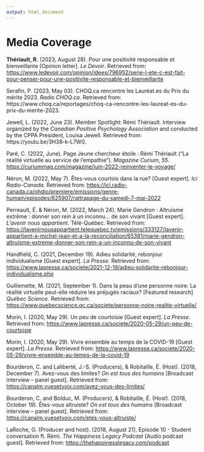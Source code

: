 ```yaml
---
output: html_document
---
```


\scriptsize
\setlength{\parindent}{-0.2in}
\setlength{\leftskip}{0.2in}
\setlength{\parskip}{8pt}

# Media Coverage

**Thériault, R.** (2023, August 28). Pour une positivité responsable et bienveillante [Opinion letter]. *Le Devoir*. Retrieved from: <https://www.ledevoir.com/opinion/idees/796952/serie-l-ete-c-est-fait-pour-penser-pour-une-positivite-responsable-et-bienveillante>

Serafin, P. (2023, May 03). CHOQ.ca rencontre les Lauréat.es du Prix du mérite 2023. *Radio CHOQ.ca*. Retrieved from: https://www.choq.ca/reportages/choq-ca-rencontre-les-laureat-es-du-prix-du-merite-2023.

Jewell, L. (2022, June 23). Member Spotlight: Rémi Thériault. Interview organized by the *Canadian Positive Psychology Association* and conducted by the CPPA President, Louisa Jewell. Retrieved from: https://youtu.be/3H38-k-L7W0.

Paré, C. (2022, June). Page Jeune chercheur étoile : Rémi Thériault ("La réalité virtuelle au service de l'empathie"). *Magazine Curium*, *55*. <https://curiummag.com/magazine/juin-2022-reinventer-le-voyage/>

Néron, M. (2022, May 7). Êtes-vous courtois dans la rue? [Guest expert]. *Ici Radio-Canada*. Retrieved from: <https://ici.radio-canada.ca/ohdio/premiere/emissions/genre-humain/episodes/625907/rattrapage-du-samedi-7-mai-2022>

Perreault, É. & Néron, M. (2022, March 24). Marie Gendron : Altruisme extrême : donner son rein à un inconnu... de son vivant [Guest expert]. *L'avenir nous appartient*. Télé-Québec. Retrieved from: <https://lavenirnousappartient.telequebec.tv/emissions/333127/lavenir-appartient-a-michel-jean-et-a-la-reconciliation/65381/marie-gendron-altruisme-extreme-donner-son-rein-a-un-inconnu-de-son-vivant>

Handfield, C. (2021, December 19). Adieu solidarité, rebonjour individualisme [Guest expert]. *La Presse*. Retrieved from: <https://www.lapresse.ca/societe/2021-12-19/adieu-solidarite-rebonjour-individualisme.php>

Guillemette, M. (2021, September 1). Dans la peau d'une personne noire: La réalité virtuelle peut-elle réduire les préjugés raciaux? [Featured research] *Québec Science*. Retrieved from: <https://www.quebecscience.qc.ca/societe/personne-noire-realite-virtuelle/>

Morin, I. (2020, May 29). Un peu de courtoisie [Guest expert]. *La Presse*. Retrieved from: <https://www.lapresse.ca/societe/2020-05-29/un-peu-de-courtoisie>

Morin, I. (2020, May 29). Vivre ensemble au temps de la COVID-19 [Guest expert]. *La Presse*. Retrieved from: <https://www.lapresse.ca/societe/2020-05-29/vivre-ensemble-au-temps-de-la-covid-19>

Bourderon, C. and Laliberté, J.-S. (Producers), & Robitaille, É. (Host). (2018, December 7). Avez-vous des limites? *On est tous des humains* [Broadcast interview -- panel guest]. Retrieved from: <https://canalm.vuesetvoix.com/avez-vous-des-limites/>

Bourderon, C. and Bolduc, M. (Producers), & Robitaille, É. (Host). (2018, October 19). Êtes-vous altruiste? *On est tous des humains* [Broadcast interview -- panel guest]. Retrieved from: <https://canalm.vuesetvoix.com/etes-vous-altruiste/>

LaRoche, G. (Producer and host). (2018, August 21). Episode 10 - Student conversation ft. Rémi. *The Happiness Legacy Podcast* [Audio podcast guest]. Retrieved from: <https://thehappinesslegacy.com/podcast>

<!-- Guy, L.-P. (Producer and host). (2012, February 1). Échange sur la relève en économie sociale et l'action communautaire [Broadcast interview -- panel guest]. *FM 103,3 -- La radio allumée*. -->